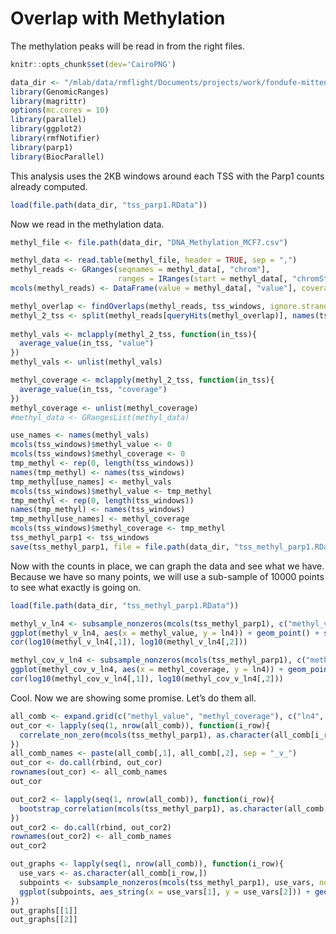 # Overlap with Methylation

The methylation peaks will be read in from the right files. 

```r
knitr::opts_chunk$set(dev='CairoPNG')
```

```r
data_dir <- "/mlab/data/rmflight/Documents/projects/work/fondufe-mittendorf_lab/parp1_data"
library(GenomicRanges)
library(magrittr)
options(mc.cores = 10)
library(parallel)
library(ggplot2)
library(rmfNotifier)
library(parp1)
library(BiocParallel)
```

This analysis uses the 2KB windows around each TSS with the Parp1 counts already computed.

```r
load(file.path(data_dir, "tss_parp1.RData"))
```


Now we read in the methylation data.

```r
methyl_file <- file.path(data_dir, "DNA_Methylation_MCF7.csv")

methyl_data <- read.table(methyl_file, header = TRUE, sep = ",")
methyl_reads <- GRanges(seqnames = methyl_data[, "chrom"],
                        ranges = IRanges(start = methyl_data[, "chromStart"], width = 1))
mcols(methyl_reads) <- DataFrame(value = methyl_data[, "value"], coverage = methyl_data[, "coverage"])

methyl_overlap <- findOverlaps(methyl_reads, tss_windows, ignore.strand = TRUE)
methyl_2_tss <- split(methyl_reads[queryHits(methyl_overlap)], names(tss_windows)[subjectHits(methyl_overlap)])
  
methyl_vals <- mclapply(methyl_2_tss, function(in_tss){
  average_value(in_tss, "value")
})
methyl_vals <- unlist(methyl_vals)

methyl_coverage <- mclapply(methyl_2_tss, function(in_tss){
  average_value(in_tss, "coverage")
})
methyl_coverage <- unlist(methyl_coverage)
#methyl_data <- GRangesList(methyl_data)
```

```r
use_names <- names(methyl_vals)
mcols(tss_windows)$methyl_value <- 0
mcols(tss_windows)$methyl_coverage <- 0
tmp_methyl <- rep(0, length(tss_windows))
names(tmp_methyl) <- names(tss_windows)
tmp_methyl[use_names] <- methyl_vals
mcols(tss_windows)$methyl_value <- tmp_methyl
tmp_methyl <- rep(0, length(tss_windows))
names(tmp_methyl) <- names(tss_windows)
tmp_methyl[use_names] <- methyl_coverage
mcols(tss_windows)$methyl_coverage <- tmp_methyl
tss_methyl_parp1 <- tss_windows
save(tss_methyl_parp1, file = file.path(data_dir, "tss_methyl_parp1.RData"))
```


Now with the counts in place, we can graph the data and see what we have. Because we have so many points, we will use a sub-sample of 10000 points to see what exactly is going on.

```r
load(file.path(data_dir, "tss_methyl_parp1.RData"))
```


```r
methyl_v_ln4 <- subsample_nonzeros(mcols(tss_methyl_parp1), c("methyl_value", "ln4"), non_zero = "both", n_points = 10000)
ggplot(methyl_v_ln4, aes(x = methyl_value, y = ln4)) + geom_point() + scale_y_log10() + scale_x_log10()
cor(log10(methyl_v_ln4[,1]), log10(methyl_v_ln4[,2]))

methyl_cov_v_ln4 <- subsample_nonzeros(mcols(tss_methyl_parp1), c("methyl_coverage", "ln4"), non_zero = "both", n_points = 10000)
ggplot(methyl_cov_v_ln4, aes(x = methyl_coverage, y = ln4)) + geom_point() + scale_y_log10() + scale_x_log10()
cor(log10(methyl_cov_v_ln4[,1]), log10(methyl_cov_v_ln4[,2]))
```

Cool. Now we are showing some promise. Let's do them all.

```r
all_comb <- expand.grid(c("methyl_value", "methyl_coverage"), c("ln4", "ln5"), stringsAsFactors = FALSE)
out_cor <- lapply(seq(1, nrow(all_comb)), function(i_row){
  correlate_non_zero(mcols(tss_methyl_parp1), as.character(all_comb[i_row,]), log_transform = TRUE, test = TRUE)
})
all_comb_names <- paste(all_comb[,1], all_comb[,2], sep = "_v_")
out_cor <- do.call(rbind, out_cor)
rownames(out_cor) <- all_comb_names
out_cor
```

```r
out_cor2 <- lapply(seq(1, nrow(all_comb)), function(i_row){
  bootstrap_correlation(mcols(tss_methyl_parp1), as.character(all_comb[i_row,]), log_transform = TRUE)
})
out_cor2 <- do.call(rbind, out_cor2)
rownames(out_cor2) <- all_comb_names
out_cor2
```


```r
out_graphs <- lapply(seq(1, nrow(all_comb)), function(i_row){
  use_vars <- as.character(all_comb[i_row,])
  subpoints <- subsample_nonzeros(mcols(tss_methyl_parp1), use_vars, non_zero = "both", n_points = 10000)
  ggplot(subpoints, aes_string(x = use_vars[1], y = use_vars[2])) + geom_point() + scale_y_log10() + scale_x_log10()
})
out_graphs[[1]]
out_graphs[[2]]
```
